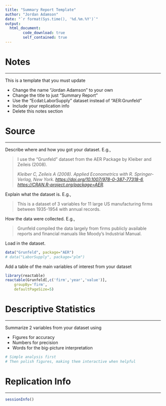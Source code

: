 ```yaml
---
title: "Summary Report Template"
author: "Jordan Adamson"
date: "`r format(Sys.time(), '%d.%m.%Y')`"
output:
  html_document:
        code_download: true
        self_contained: true
---
```


# Notes
*** 

This is a template that you must update

* Change the name "Jordan Adamson" to your own
* Change the title to just "Summary Report"
* Use the "Ecdat:LaborSupply" dataset instead of "AER:Grunfeld"
* Include your replication info
* Delete this notes section


# Source
***

Describe where and how you got your dataset. E.g.,

> I use the "Grunfeld" dataset from the AER Package by Kleiber and Zeileis (2008).
>
>*Kleiber C, Zeileis A (2008). _Applied Econometrics with R_.
>Springer-Verlag, New York.
><https://doi.org/10.1007/978-0-387-77318-6>,
><https://CRAN.R-project.org/package=AER>.*

Explain what the dataset is. E.g.,

> This is a dataset of 3 variables for 11 large US manufacturing firms between 1935-1954 with annual records.

How the data were collected. E.g.,

> Grunfeld compiled the data largely from firms publicly available reports and financial manuals like Moody’s Industrial Manual.
 

Load in the dataset.
```r
data("Grunfeld", package="AER")
# data("LaborSupply", package="plm")
```

Add a table of the main variables of interest from your dataset
```r
library(reactable)
reactable(Grunfeld[,c('firm','year','value')],
    groupBy='firm', 
    defaultPageSize=5)
```

# Descriptive Statistics
***

Summarize 2 variables from your dataset using

* Figures for accuracy
* Numbers for precision
* Words for the big-picture interpretation

```r
# Simple analysis first
# Then polish figures, making them interactive when helpful
```

# Replication Info 
***

```r
sessionInfo()
```


<!-- ## COMPILE FROM CLI
    Rscript -e "rmarkdown::render('ReportTemplate_1Descriptive.Rmd')"
-->


